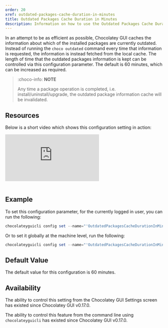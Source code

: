 ```yaml
---
order: 20
xref: outdated-packages-cache-duration-in-minutes
title: Outdated Packages Cache Duration in Minutes
description: Information on how to use the Outdated Packages Cache Duration setting
---
```


In an attempt to be as efficient as possible, Chocolatey GUI caches the information about which of the installed
packages are currently outdated.  Instead of running the `choco outdated` command every time that information is
requested, the information is instead fetched from the local cache.  The length of time that the outdated packages
information is kept can be controlled via this configuration parameter.  The default is 60 minutes, which can be
increased as required.

> :choco-info: **NOTE**
>
> Any time a package operation is completed, i.e. install/uninstall/upgrade, the outdated package information cache will be invalidated.

## Resources

Below is a short video which shows this configuration setting in action:

<p>
<div class="ratio ratio-16x9">
    <iframe src="https://www.youtube.com/embed/q_oZ_-0HIzI?list=PL84yg23i9GBjAMY0OfHfn-MH4rviaccuc" frameborder="0" allow="autoplay; encrypted-media" allowfullscreen>
    </iframe>
</div>
<br>
</p>

## Example

To set this configuration parameter, for the currently logged in user, you can run the following:

```powershell
chocolateyguicli config set --name="'OutdatedPackagesCacheDurationInMinutes'" --value="'120'"
```

Or to set it globally at the machine level, run the following:

```powershell
chocolateyguicli config set --name="'OutdatedPackagesCacheDurationInMinutes'" --value="'120'" --global
```

## Default Value

The default value for this configuration is 60 minutes.

## Availability

The ability to control this setting from the Chocolatey GUI Settings screen has existed since Chocolatey GUI v0.17.0.

The ability to control this feature from the command line using `chocolateyguicli` has existed since Chocolatey GUI
v0.17.0.
